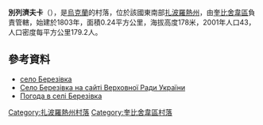 {{expand|time=2016-11-19T16:16:11+00:00}}
{{coord|47|28|36|N|36|35|13|E|scale:100000|display=title}}

'''別列濟夫卡'''（{{lang-uk|Березівка}}），是[[烏克蘭|烏克蘭]]的村落，位於該國東南部[[扎波羅熱州|扎波羅熱州]]，由[[奎比舍韋區|奎比舍韋區]]負責管轄，始建於1803年，面積0.24平方公里，海拔高度178米，2001年人口43，人口密度每平方公里179.2人。

==參考資料==
* [http://w1.c1.rada.gov.ua/pls/z7503/A005?rdat1=25.01.2015&rf7571=12412 село Березівка]
* [http://w1.c1.rada.gov.ua/pls/z7503/A005?rdat1=25.01.2015&rf7571=12412 Село Березівка на сайті Верховної Ради України]
* [http://weather.in.ua/ua/zaporozhskaja/943 Погода в селі Березівка]{{Wayback|url=http://weather.in.ua/ua/zaporozhskaja/943 |date=20111220044739 }}

[[Category:扎波羅熱州村落|Category:扎波羅熱州村落]]
[[Category:奎比舍韋區村落|Category:奎比舍韋區村落]]


{{Zaporizhia-geo-stub}}